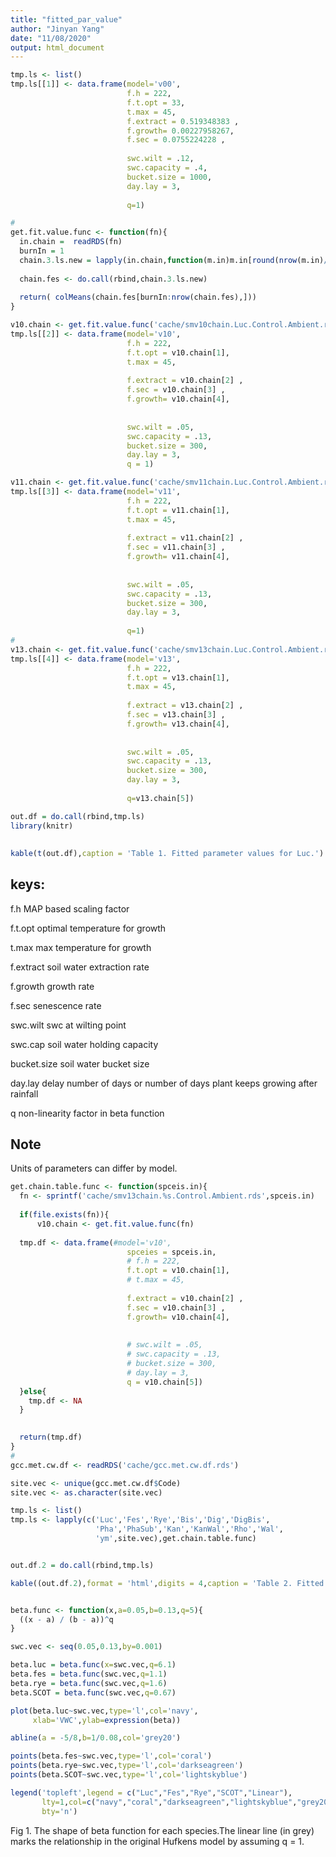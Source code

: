 ```yaml
---
title: "fitted_par_value"
author: "Jinyan Yang"
date: "11/08/2020"
output: html_document
---
```

```r
tmp.ls <- list()
tmp.ls[[1]] <- data.frame(model='v00',
                          f.h = 222,
                          f.t.opt = 33,
                          t.max = 45,
                          f.extract = 0.519348383 ,
                          f.growth= 0.00227958267,
                          f.sec = 0.0755224228 ,
                          
                          swc.wilt = .12,
                          swc.capacity = .4,
                          bucket.size = 1000,
                          day.lay = 3,
                          
                          q=1)

# 
get.fit.value.func <- function(fn){
  in.chain =  readRDS(fn)
  burnIn = 1
  chain.3.ls.new = lapply(in.chain,function(m.in)m.in[round(nrow(m.in)/3):nrow(m.in),])
  
  chain.fes <- do.call(rbind,chain.3.ls.new)
  
  return( colMeans(chain.fes[burnIn:nrow(chain.fes),]))
}

v10.chain <- get.fit.value.func('cache/smv10chain.Luc.Control.Ambient.rds')
tmp.ls[[2]] <- data.frame(model='v10',
                          f.h = 222,
                          f.t.opt = v10.chain[1],
                          t.max = 45,
                          
                          f.extract = v10.chain[2] ,
                          f.sec = v10.chain[3] ,
                          f.growth= v10.chain[4],
                          
                          
                          swc.wilt = .05,
                          swc.capacity = .13,
                          bucket.size = 300,
                          day.lay = 3,
                          q = 1)

v11.chain <- get.fit.value.func('cache/smv11chain.Luc.Control.Ambient.rds')
tmp.ls[[3]] <- data.frame(model='v11',
                          f.h = 222,
                          f.t.opt = v11.chain[1],
                          t.max = 45,
                          
                          f.extract = v11.chain[2] ,
                          f.sec = v11.chain[3] ,
                          f.growth= v11.chain[4],
                          
                          
                          swc.wilt = .05,
                          swc.capacity = .13,
                          bucket.size = 300,
                          day.lay = 3,
                          
                          q=1)
# 
v13.chain <- get.fit.value.func('cache/smv13chain.Luc.Control.Ambient.rds')
tmp.ls[[4]] <- data.frame(model='v13',
                          f.h = 222,
                          f.t.opt = v13.chain[1],
                          t.max = 45,
                          
                          f.extract = v13.chain[2] ,
                          f.sec = v13.chain[3] ,
                          f.growth= v13.chain[4],
                          
                          
                          swc.wilt = .05,
                          swc.capacity = .13,
                          bucket.size = 300,
                          day.lay = 3,
                          
                          q=v13.chain[5])

out.df = do.call(rbind,tmp.ls)
library(knitr)
```

## 

```r
kable(t(out.df),caption = 'Table 1. Fitted parameter values for Luc.')
```

## 

## keys: 

f.h MAP based scaling factor

f.t.opt optimal temperature for growth

t.max max temperature for growth

f.extract soil water extraction rate

f.growth growth rate

f.sec senescence rate

swc.wilt swc at wilting point

swc.cap soil water holding capacity

bucket.size soil water bucket size

day.lay delay number of days or number of days plant keeps growing after rainfall

q non-linearity factor in beta function

## Note
Units of parameters can differ by model.

```r

get.chain.table.func <- function(spceis.in){
  fn <- sprintf('cache/smv13chain.%s.Control.Ambient.rds',spceis.in)
  
  if(file.exists(fn)){
      v10.chain <- get.fit.value.func(fn)
  
  tmp.df <- data.frame(#model='v10',
                          spceies = spceis.in,
                          # f.h = 222,
                          f.t.opt = v10.chain[1],
                          # t.max = 45,
                          
                          f.extract = v10.chain[2] ,
                          f.sec = v10.chain[3] ,
                          f.growth= v10.chain[4],
                          
                          
                          # swc.wilt = .05,
                          # swc.capacity = .13,
                          # bucket.size = 300,
                          # day.lay = 3,
                          q = v10.chain[5])
  }else{
    tmp.df <- NA
  }

  
  return(tmp.df)
}
# 
gcc.met.cw.df <- readRDS('cache/gcc.met.cw.df.rds')

site.vec <- unique(gcc.met.cw.df$Code)
site.vec <- as.character(site.vec)

tmp.ls <- list()
tmp.ls <- lapply(c('Luc','Fes','Rye','Bis','Dig','DigBis',
                   'Pha','PhaSub','Kan','KanWal','Rho','Wal',
                   'ym',site.vec),get.chain.table.func)


out.df.2 = do.call(rbind,tmp.ls)
```

```r
kable((out.df.2),format = 'html',digits = 4,caption = 'Table 2. Fitted v13 parameter values for Luc, Fes, and Rye. ')


beta.func <- function(x,a=0.05,b=0.13,q=5){
  ((x - a) / (b - a))^q 
}

swc.vec <- seq(0.05,0.13,by=0.001)

beta.luc = beta.func(x=swc.vec,q=6.1)
beta.fes = beta.func(swc.vec,q=1.1)
beta.rye = beta.func(swc.vec,q=1.6)
beta.SCOT = beta.func(swc.vec,q=0.67)

plot(beta.luc~swc.vec,type='l',col='navy',
     xlab='VWC',ylab=expression(beta))

abline(a = -5/8,b=1/0.08,col='grey20')

points(beta.fes~swc.vec,type='l',col='coral')
points(beta.rye~swc.vec,type='l',col='darkseagreen')
points(beta.SCOT~swc.vec,type='l',col='lightskyblue')

legend('topleft',legend = c("Luc","Fes","Rye","SCOT","Linear"),
       lty=1,col=c("navy","coral","darkseagreen","lightskyblue","grey20"),
       bty='n')

```

Fig 1. The shape of beta function for each species.The linear line (in grey) marks the relationship in the original Hufkens model by assuming q = 1.